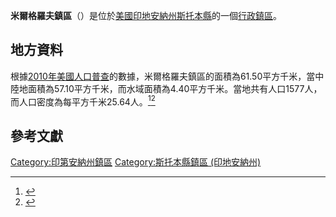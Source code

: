 {{noteTA
|G1=USState
|G2=地名
|G3=Unit
}}
{{Infobox settlement
|official_name            = 米爾格羅夫鎮區
|native_name = Millgrove Township
|settlement_type          = [[行政鎮區|行政鎮區]]
|image_skyline            = 
|imagesize                = 
|image_map                = Map highlighting Millgrove Township, Steuben County, Indiana.svg
|mapsize                  = 250px
|pushpin_map  =USA Indiana
|pushpin_label = 米爾格羅夫鎮區
|pushpin_label_position   = top
|pushpin_map_caption      = 米爾格羅夫鎮區在印地安納州的位置
|subdivision_type         = [[世界政區索引|國家]]
|subdivision_type1        = [[美国州份|州份]]
|subdivision_type2        = [[印地安納州行政区划|縣]]
|subdivision_name         = [[美国|美国]]
|subdivision_name1        = [[印地安納州|印地安納州]]
|subdivision_name2        = [[斯托本縣_(印地安納州)|斯托本縣]]
|elevation_ft             = 955
|elevation_m              = 291
|timezone                 = [[北美东部時區|北美东部時區]]
|area_total_km2           = 61.50
|area_land_km2            = 57.10
|area_water_km2           = 4.40
|area_total_sq_mi         = 
|area_land_sq_mi          = 
|area_water_sq_mi         = 
|population_as_of         = [[2010年美國人口普查|2010]]
|population_footnotes     = 
|population_total         = 1577
|population_density_km2   = auto
|population_density_sq_mi = auto
|utc_offset               = -5
|coordinates              = {{coord|41|44|05|N|85|08|12|W|type:city_region:US-AL_source:GNS-enwiki|display=inline,title}}
| coor_pinpoint           = 
| coordinates_footnotes   = 
|timezone_DST             = EDT
|utc_offset_DST           = -4
|postal_code_type         = [[美國郵區編號|郵區編號]]
|postal_code              = 
|area_code                = {{link-en|电话区号260|Area code 260|260}}
|blank_name = [[地名信息系统|GNIS ID]]
|blank_info = 453629
}}
'''米爾格羅夫鎮區'''（{{lang-en|Millgrove Township}}）是位於[[美國|美國]][[印地安納州|印地安納州]][[斯托本縣_(印地安納州)|斯托本縣]]的一個[[行政鎮區|行政鎮區]]。

== 地方資料 ==
根據[[2010年美國人口普查|2010年美國人口普查]]的數據，米爾格羅夫鎮區的面積為61.50平方千米，當中陸地面積為57.10平方千米，而水域面積為4.40平方千米。當地共有人口1577人，而人口密度為每平方千米25.64人。<ref name="GR8">{{cite web|url=http://factfinder2.census.gov|publisher=[[美国人口调查局|美国人口调查局]]|accessdate=2011-05-14|title=American FactFinder|archive-date=2013-09-11|archive-url=https://web.archive.org/web/20130911234518/http://factfinder2.census.gov/|dead-url=no}}</ref><ref>{{cite web|url=https://www.citypopulation.de/en/usa/indiana/admin/|title=USA: Indiana (Counties and Townships) - City Population|access-date=2020-08-22|archive-date=2020-04-22|archive-url=https://web.archive.org/web/20200422090607/https://www.citypopulation.de/en/usa/indiana/admin/|dead-url=no}}</ref>

== 參考文獻 ==
{{reflist}}

{{斯托本縣 (印地安納州)}}

{{DEFAULTSORT:Millgrove Township}}
[[Category:印第安納州鎮區|Category:印第安納州鎮區]]
[[Category:斯托本縣鎮區_(印地安納州)|Category:斯托本縣鎮區 (印地安納州)]]

{{Indiana-geo-stub}}